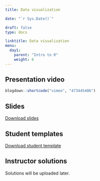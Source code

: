---
title: Data visualization 

date: "`r Sys.Date()`"

draft: false
type: docs

linktitle: Data visualization 
menu:
  day1:
    parent: "Intro to R"
    weight: 6
---

## Presentation video

```{r, echo=F}
blogdown::shortcode("vimeo", "473445406")
```

## Slides

[Download slides](../../../Course_Modularization/Intro to R/Slides/04_plotting_slides.pptx)

## Student templates

[Download student template](../../../Course_Modularization/Intro to R/Worksheets/Student Templates/04_plotting_template.Rmd)

## Instructor solutions

<!-- [Download instructor solutions](../../../rmds/04_plotting_solutions.Rmd) -->

Solutions will be uploaded later.
